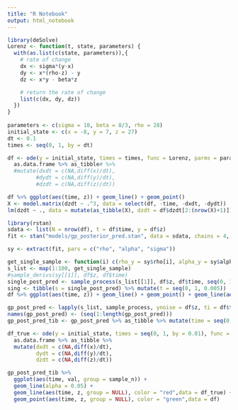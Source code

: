 ```yaml
---
title: "R Notebook"
output: html_notebook
---
```


```r
library(deSolve)
Lorenz <- function(t, state, parameters) {
  with(as.list(c(state, parameters)),{
    # rate of change
    dx <- sigma*(y-x)
    dy <- x*(rho-z) - y
    dz <- x*y - beta*z

    # return the rate of change
    list(c(dx, dy, dz))
  })
}
  
parameters <- c(sigma = 10, beta = 8/3, rho = 28)
initial_state <- c(x = -8, y = 7, z = 27)
dt <- 0.1
times <- seq(0, 1, by = dt)

df <- ode(y = initial_state, times = times, func = Lorenz, parms = parameters) %>%
  as.data.frame %>% as_tibble# %>%
  #mutate(dxdt = c(NA,diff(x)/dt),
         #dydt = c(NA,diff(y)/dt),
         #dzdt = c(NA,diff(z)/dt))
```

```r
df %>% ggplot(aes(time, z)) + geom_line() + geom_point()
X <- model.matrix(dzdt ~ .^3, data = select(df, -time, -dxdt, -dydt))
lm(dzdt ~ ., data = mutate(as_tibble(X), dzdt = df$dzdt[2:(nrow(X)+1)]))
```

```r
library(rstan)
sdata <- list(N = nrow(df), t = df$time, y = df$z)
fit <- stan("models/gp_posterior_pred.stan", data = sdata, chains = 4, iter = 2000, cores = 4)
```

```r
sy <- extract(fit, pars = c("rho", "alpha", "sigma"))

get_single_sample <- function(i) c(rho_y = sy$rho[i], alpha_y = sy$alpha[i], sigma_y = sy$sigma[i])
s_list <- map(1:100, get_single_sample)
#sample_derivs(sy[[1]], df$z, df$time)
single_post_pred <- sample_process(s_list[[1]], df$z, df$time, seq(0, 1, 0.005))
sing <- tibble(s = single_post_pred) %>% mutate(t = seq(0, 1, 0.005))
df %>% ggplot(aes(time, z)) + geom_line() + geom_point() + geom_line(aes(t,s), color = "red", data = sing)

gp_post_pred <- lapply(s_list, sample_process, ynoise = df$z, ti = df$time, t_star = seq(0, 1, 0.005))
names(gp_post_pred) <- (seq(1:length(gp_post_pred)))
gp_post_pred_tib <- gp_post_pred %>% as_tibble %>% mutate(time = seq(0, 1, 0.005)) %>% gather(sample_n, val, -time)

df_true <- ode(y = initial_state, times = seq(0, 1, by = 0.01), func = Lorenz, parms = parameters) %>%
  as.data.frame %>% as_tibble %>%
  mutate(dxdt = c(NA,diff(x)/dt),
         dydt = c(NA,diff(y)/dt),
         dzdt = c(NA,diff(z)/dt))

gp_post_pred_tib %>%
  ggplot(aes(time, val, group = sample_n)) +
  geom_line(alpha = 0.05) +
  geom_line(aes(time, z, group = NULL), color = "red",data = df_true) +
  geom_point(aes(time, z, group = NULL), color = "green",data = df)
```




